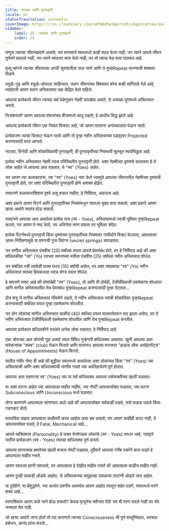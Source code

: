 ```yaml
---
title: परतावा आणि पुनरावृत्ती
locale: mr
statusTranslation: automatic
coverImage: https://res.cloudinary.com/xmfm6mhw3gwctndtcubgx2rptnae/image/upload/v1740468922/small_cover_tratado_de_psicologia_revolucionaria_a4c0dca4e0.webp
sidebar:
    label: 25. परतावा आणि पुनरावृत्ती
    order: 25
---
```

माणूस त्याच्या जीवनाप्रमाणे असतो, जर माणसाने स्वतःमध्ये काही बदल केला नाही, जर त्याने आपले जीवन पूर्णपणे बदलले नाही, जर त्याने स्वतःवर काम केले नाही, तर तो त्याचा वेळ वाया घालवत आहे.

मृत्यू म्हणजे त्याच्या जीवनाच्या अगदी सुरुवातीला परत जाणे आणि ते पुन्हाRepeat करण्याची शक्यता मिळणे.

स्यूडो-गूढ आणि स्यूडो-ओकल्ट साहित्यात, सलग जीवनांच्या विषयावर बरेच काही सांगितले गेले आहे, त्याऐवजी आपण सलग अस्तित्वांवर लक्ष केंद्रित केले पाहिजे.

आपल्या प्रत्येकाचे जीवन त्याच्या सर्व वेळेनुसार नेहमी सारखेच असते, जे असंख्य युगांमध्ये अस्तित्वात असते.

निःसंशयपणे आपण आपल्या वंशजांच्या बीजामध्ये चालू राहतो; हे आधीच सिद्ध झाले आहे.

आपल्या प्रत्येकाचे जीवन एक जिवंत चित्रपट आहे, जो आपण मरताना अनंतकाळात घेऊन जातो.

प्रत्येकजण त्याचा चित्रपट घेऊन जातो आणि तो पुन्हा नवीन अस्तित्वाच्या पडद्यावर Projected करण्यासाठी परत आणतो.

नाटकां, विनोदी आणि शोकांतिकांची पुनरावृत्ती, ही पुनरावृत्तीच्या नियमाची मूलभूत स्वयंसिद्धता आहे.

प्रत्येक नवीन अस्तित्वात नेहमी त्याच परिस्थितीत पुनरावृत्ती होते. अशा नेहमीच्या दृश्यांचे कलाकार हे ते लोक आहेत जे आपल्या आत राहतात, ते "स्व" (Yoes) आहेत.

जर आपण त्या कलाकारांना, त्या "स्व" (Yoes) नष्ट केले ज्यामुळे आपल्या जीवनातील नेहमीच्या दृश्यांची पुनरावृत्ती होते, तर अशा परिस्थितीत पुनरावृत्ती होणे अशक्य होईल.

स्पष्टपणे कलाकारांशिवाय दृश्ये असू शकत नाहीत; हे निर्विवाद, अकाट्य आहे.

अशा प्रकारे आपण रिटर्न आणि पुनरावृत्तीच्या नियमांमधून स्वतःला मुक्त करू शकतो; अशा प्रकारे आपण खऱ्या अर्थाने स्वतंत्र होऊ शकतो.

स्पष्टपणे आपल्या आत असलेला प्रत्येक पात्र (स्व - Yoes), अस्तित्वामध्ये त्याची भूमिका पुन्हाRepeat करतो; जर आपण ते नष्ट केले, जर अभिनेता मरण पावला तर भूमिका संपेल.

प्रत्येक रिटर्नमध्ये पुनरावृत्ती किंवा दृश्यांच्या पुनरावृत्तीच्या नियमावर गांभीर्याने विचार केल्यास, आपल्याला आत्म-निरीक्षणामुळे या प्रश्नाची गुप्त स्प्रिंग्ज (secret springs) सापडतात.

जर मागील अस्तित्वात पंचवीस (25) वर्षांच्या वयात आपले प्रेमसंबंध होते, तर हे निर्विवाद आहे की अशा बांधिलकीचा "स्व" (Yo) त्याच्या स्वप्नांच्या स्त्रीला पंचवीस (25) वर्षांच्या नवीन अस्तित्वात शोधेल.

जर संबंधित स्त्री त्यावेळी फक्त पंधरा (15) वर्षांची असेल, तर अशा साहसाचा "स्व" (Yo) नवीन अस्तित्वात त्याच्या प्रियकराला त्याच योग्य वयात शोधेल.

हे समजणे स्पष्ट आहे की दोघांचेही "स्व" (Yoes), तो आणि ती दोघेही, टेलीपॅथिकली एकमेकांना शोधतात आणि मागील अस्तित्वातील तेच प्रेमसंबंध पुन्हाRepeat करण्यासाठी पुन्हा भेटतात...

दोन शत्रू जे मागील अस्तित्वात जीवघेणे लढले, ते नवीन अस्तित्वात त्यांची शोकांतिका पुन्हाRepeat करण्यासाठी संबंधित वयात पुन्हा एकमेकांना शोधतील.

जर दोन लोकांचा मागील अस्तित्वात चाळीस (40) वर्षांच्या वयात मालमत्तेवरून वाद झाला असेल, तर ते नवीन अस्तित्वात टेलीपॅथिकली एकमेकांना शोधतील आणि तेच पुन्हाRepeat करतील.

आपल्या प्रत्येकात बांधिलकीने भरलेले अनेक लोक राहतात; हे निर्विवाद आहे.

एका चोराच्या आत चोरांची गुहा असते ज्यात विविध गुन्हेगारी बांधिलक्या असतात. खुनी आपल्या आत मारेकऱ्यांचा "क्लब" (club) घेऊन फिरतो आणि वासनांध आपल्या मानसात "हाऊस ऑफ अपॉइंटमेंट्स" (House of Appointments) घेऊन फिरतो.

यातील गंभीर गोष्ट ही आहे की बुद्धीला स्वतःमध्ये असलेल्या अशा लोकांच्या किंवा "स्व" (Yoes) च्या अस्तित्वाची आणि अशा बांधिलक्यांची जाणीव नसते ज्या अपरिहार्यपणे पूर्ण होतात.

आपल्या आत राहणाऱ्या स्व' (Yoes) च्या या सर्व बांधिलक्या आपल्या तर्कशक्तीच्या खाली घडतात.

या अशा घटना आहेत ज्या आपल्याला माहीत नाहीत, ज्या गोष्टी आपल्यासोबत घडतात, ज्या घटना Subconscious आणि Unconscious मध्ये घडतात.

योग्य कारणाने आपल्याला सांगण्यात आले आहे की आपल्यासोबत सर्वकाही घडते, जसे पाऊस पडतो किंवा गडगडाट होतो.

वास्तविक पाहता आपल्याला काहीतरी करत आहोत असा भ्रम असतो, पण आपण काहीही करत नाही, ते आपल्यासोबत घडते, हे Fatal, Mechanical आहे...

आपले व्यक्तिमत्त्व (Personality) हे फक्त वेगवेगळ्या लोकांचे (स्व - Yoes) साधन आहे, ज्याद्वारे यातील प्रत्येकजण (स्व - Yoes) त्याच्या बांधिलक्या पूर्ण करतो.

आपल्या ज्ञानात्मक क्षमतेच्या खाली बऱ्याच गोष्टी घडतात, दुर्दैवाने आपल्या गरीब तर्काने काय घडते हे आपल्याला माहीत नसते.

आपण स्वतःला ज्ञानी समजतो, तर आपल्याला हे देखील माहीत नसते की आपल्याला काहीच माहीत नाही.

आपण दुःखी लाकडी ओंडके आहोत, जे अस्तित्वाच्या समुद्राच्या उसळत्या लाटांनी ओढले जात आहेत.

या दुर्दशेने, या बेशुद्धतेने, ज्या अत्यंत दयनीय अवस्थेत आपण आहोत त्यातून बाहेर पडणे, स्वतःमध्ये मरणे शक्य आहे...

मरणाशिवाय आपण कसे जागे होऊ शकतो? केवळ मृत्यूनेच नवीनता येते! जर बी मरण पावले नाही तर रोप जन्माला येत नाही.

जो खऱ्या अर्थाने जागा होतो तो त्या कारणाने त्याच्या Consciousness ची पूर्ण वस्तुनिष्ठता, अस्सल प्रबोधन, आनंद प्राप्त करतो...

